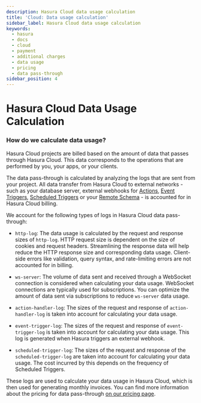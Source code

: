 ```yaml
---
description: Hasura Cloud data usage calculation
title: 'Cloud: Data usage calculation'
sidebar_label: Hasura Cloud data usage calculation
keywords:
  - hasura
  - docs
  - cloud
  - payment
  - additional charges
  - data usage
  - pricing
  - data pass-through
sidebar_position: 4
---
```



# Hasura Cloud Data Usage Calculation

### How do we calculate data usage?

Hasura Cloud projects are billed based on the amount of data that passes through Hasura Cloud. This data corresponds to
the operations that are performed by you, your apps, or your clients.

The data pass-through is calculated by analyzing the logs that are sent from your project. All data transfer from Hasura
Cloud to external networks - such as your database server, external webhooks for [Actions](/actions/overview.mdx),
[Event Triggers](/event-triggers/overview.mdx), [Scheduled Triggers](/scheduled-triggers/overview.mdx) or your
[Remote Schema](/remote-schemas/overview.mdx) - is accounted for in Hasura Cloud billing.

We account for the following types of logs in Hasura Cloud data pass-through:

- `http-log`: The data usage is calculated by the request and response sizes of `http-log`. HTTP request size is
  dependent on the size of cookies and request headers. Streamlining the response data will help reduce the HTTP
  response size and corresponding data usage. Client-side errors like validation, query syntax, and rate-limiting errors
  are not accounted for in billing.

- `ws-server`: The volume of data sent and received through a WebSocket connection is considered when calculating your
  data usage. WebSocket connections are typically used for subscriptions. You can optimize the amount of data sent via
  subscriptions to reduce `ws-server` data usage.

- `action-handler-log`: The sizes of the request and response of `action-handler-log` is taken into account for
  calculating your data usage.

- `event-trigger-log`: The sizes of the request and response of `event-trigger-log` is taken into account for
  calculating your data usage. This log is generated when Hasura triggers an external webhook.

- `scheduled-trigger-log`: The sizes of the request and response of the `scheduled-trigger-log` are taken into account
  for calculating your data usage. The cost incurred by this depends on the frequency of Scheduled Triggers.

These logs are used to calculate your data usage in Hasura Cloud, which is then used for generating monthly invoices.
You can find more information about the pricing for data pass-through [on our pricing page](https://hasura.io/pricing/).
